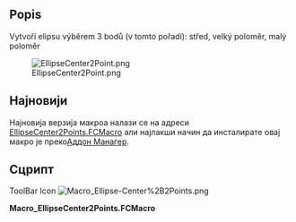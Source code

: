 <languages/>
{{Macro/cs
|Name=Macro_Ellipse-Center+2Points
|Translate=Ellipse Center+2Points
|Icon=Macro_Ellipse-Center%2B2Points.png
|Description=Vytvoří elipsu výběrem 3 bodů (v tomto pořadí): střed, velký poloměr, malý poloměr
|Author=Eriossoltero
|Version=02.00
|Date=2019-07-29
|FCVersion=All
|Download=[https://www.freecadweb.org/wiki/images/6/66/Macro_Ellipse-Center%2B2Points.png ToolBar Icon]
}}

==Popis==
Vytvoří elipsu výběrem 3 bodů (v tomto pořadí): střed, velký poloměr, malý poloměr

[[Image:EllipseCenter2Point.png]]

==Најновији==

<div class="mw-translate-fuzzy">
Најновија верзија макроа налази се на адреси [https://github.com/FreeCAD/FreeCAD-macros/blob/master/ObjectCreation/EllipseCenter2Points.FCMacro EllipseCenter2Points.FCMacro] али најлакши начин да инсталирате овај макро је преко[[Std_AddonMgr/cs|Аддон Манагер]].
</div>

==Сцрипт==

ToolBar Icon [[Image:Macro_Ellipse-Center%2B2Points.png]]

'''Macro_EllipseCenter2Points.FCMacro'''

{{MacroCode|code=


# Macro Begin: Ellipse-Center+2Points.FCMacro +++++++++++++++++++++++++++++++++++++++++++++++++
# http://freecad-tutorial.blogspot.com/2011/12/engine-9-poly-v-belt.html
# https://www.freecadweb.org/wiki/User:Eriossoltero
# 13/03/2012, 29/07/2019
import Part, FreeCAD, math, PartGui, FreeCADGui
from FreeCAD import Base

# get the selected objects, with first selection for the trajectory and second for the section
# Adapted from:
# Macro Begin: Ellipse-Center+2Points.FCMacro +++++++++++++++++++++++++++++++++++++++++++++++++
# http://freecad-tutorial.blogspot.com/2011/12/engine-9-poly-v-belt.html
import Part, FreeCAD, math, PartGui, FreeCADGui
from FreeCAD import Base

# get the selected objects, with first selection for the trajectory and second for the section
# Adapted from:
# http://freecad-tutorial.blogspot.com/2011/12/engine-9-poly-v-belt.html
s = FreeCADGui.Selection.getSelection()
try:
    sel1=s[0].Shape
    sel2=s[1].Shape
    sel3=s[2].Shape
    pt_center = sel1.Point
    pt_radmay = sel2.Point
    pt_radmen = sel3.Point
    
    # create Part object in the current document
    myObject=App.ActiveDocument.addObject("Part::Feature","Ellipse")
    
    # create a shape and assign it to the current document
    ellipse = Part.Ellipse(pt_radmay, pt_radmen, pt_center)
    myObject.Shape = ellipse.toShape()
    # Macro End: Ellipse-Center+2Points.FCMacro +++++++++++++++++++++++++++++++++++++++++++++++++

except:
    print( "Wrong selection")
    print( "First:centre, Second:major radius and Third:minor radius")

}}

{{clear}}